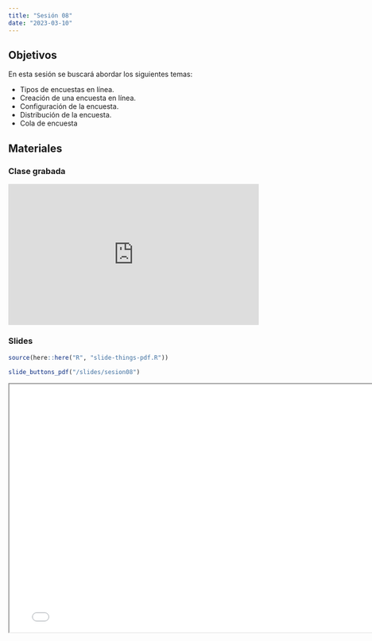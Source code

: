 ```yaml
---
title: "Sesión 08"
date: "2023-03-10"
---
```


## Objetivos

En esta sesión se buscará abordar los siguientes temas: 

- Tipos de encuestas en línea.
- Creación de una encuesta en línea.
- Configuración de la encuesta.
- Distribución de la encuesta.
- Cola de encuesta


## Materiales

::: {.panel-tabset}

### Clase grabada

<div style="padding:56.25% 0 0 0;position:relative;"><iframe src="https://player.vimeo.com/video/808561754?h=543ab61420&amp;badge=0&amp;autopause=0&amp;player_id=0&amp;app_id=58479" frameborder="0" allow="autoplay; fullscreen; picture-in-picture" allowfullscreen style="position:absolute;top:0;left:0;width:100%;height:100%;" title="Sesi&amp;oacute;n 8 - Encuestas en l&amp;iacute;nea"></iframe></div><script src="https://player.vimeo.com/api/player.js"></script>

### Slides

```r
source(here::here("R", "slide-things-pdf.R"))
```

```r
slide_buttons_pdf("/slides/sesion08")
```

```{=html}
<iframe width="780" height="500" src="../slides/sesion08.pdf" title="Sesión 8 - Encuestas en línea"></iframe>
```

:::



